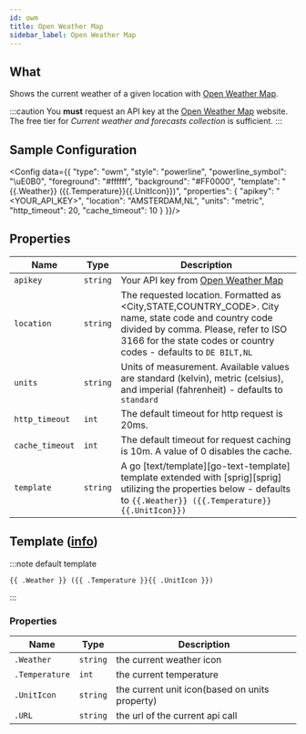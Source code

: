 ```yaml
---
id: owm
title: Open Weather Map
sidebar_label: Open Weather Map
---
```


## What

Shows the current weather of a given location with [Open Weather Map][owm].

:::caution
You **must** request an API key at the [Open Weather Map][owm-price] website.
The free tier for _Current weather and forecasts collection_ is sufficient.
:::

## Sample Configuration


<Config data={{
  "type": "owm",
  "style": "powerline",
  "powerline_symbol": "\uE0B0",
  "foreground": "#ffffff",
  "background": "#FF0000",
  "template": "{{.Weather}} ({{.Temperature}}{{.UnitIcon}})",
  "properties": {
    "apikey": "<YOUR_API_KEY>",
    "location": "AMSTERDAM,NL",
    "units": "metric",
    "http_timeout": 20,
    "cache_timeout": 10
  }
}}/>

## Properties

| Name            | Type     | Description                                                                                                                                                                                                        |
| --------------- | -------- | ------------------------------------------------------------------------------------------------------------------------------------------------------------------------------------------------------------------ |
| `apikey`        | `string` | Your API key from [Open Weather Map][owm]                                                                                                                                                                          |
| `location`      | `string` | The requested location. Formatted as <City,STATE,COUNTRY_CODE>. City name, state code and country code divided by comma. Please, refer to ISO 3166 for the state codes or country codes - defaults to `DE BILT,NL` |
| `units`         | `string` | Units of measurement. Available values are standard (kelvin), metric (celsius), and imperial (fahrenheit) - defaults to `standard`                                                                                 |
| `http_timeout`  | `int`    | The default timeout for http request is 20ms.                                                                                                                                                                      |
| `cache_timeout` | `int`    | The default timeout for request caching is 10m. A value of 0 disables the cache.                                                                                                                                   |
| `template`      | `string` | A go [text/template][go-text-template] template extended with [sprig][sprig] utilizing the properties below - defaults to `{{.Weather}} ({{.Temperature}}{{.UnitIcon}})`                                           |

## Template ([info][templates])

:::note default template

```template
{{ .Weather }} ({{ .Temperature }}{{ .UnitIcon }})
```

:::

### Properties

| Name           | Type     | Description                                    |
| -------------- | -------- | ---------------------------------------------- |
| `.Weather`     | `string` | the current weather icon                       |
| `.Temperature` | `int`    | the current temperature                        |
| `.UnitIcon`    | `string` | the current unit icon(based on units property) |
| `.URL`         | `string` | the url of the current api call                |

[templates]: /docs/configuration/templates
[owm]: https://openweathermap.org
[owm-price]: https://openweathermap.org/price
